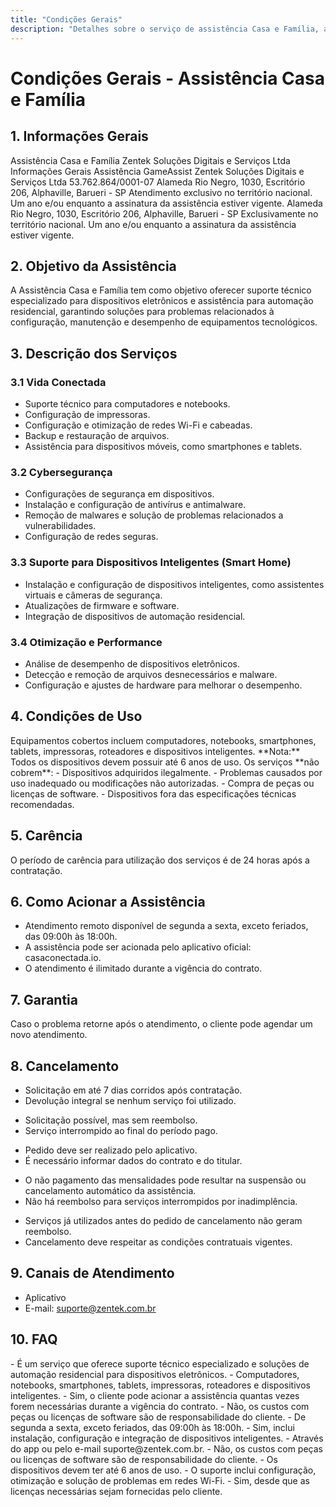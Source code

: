 ```yaml
---
title: "Condições Gerais"
description: "Detalhes sobre o serviço de assistência Casa e Família, abrangendo suporte técnico e automação residencial."
---
```


# Condições Gerais - Assistência Casa e Família

## 1. Informações Gerais

<AccordionGroup>
  <Accordion title="Nome do Serviço">
    Assistência Casa e Família
  </Accordion>
  <Accordion title="Responsável">
    Zentek Soluções Digitais e Serviços Ltda
  </Accordion>
  <Accordion title="CNPJ">
    Informações Gerais

<AccordionGroup>
  <Accordion title="Nome do Serviço">
    Assistência GameAssist
  </Accordion>

  <Accordion title="Responsável">
    Zentek Soluções Digitais e Serviços Ltda
  </Accordion>

  <Accordion title="CNPJ">
    53.762.864/0001-07
  </Accordion>

  <Accordion title="Endereço">
    Alameda Rio Negro, 1030, Escritório 206, Alphaville, Barueri - SP
  </Accordion>

  <Accordion title="Abrangência Geográfica">
    Atendimento exclusivo no território nacional.
  </Accordion>

  <Accordion title="Vigência">
    Um ano e/ou enquanto a assinatura da assistência estiver vigente.
  </Accordion>
</AccordionGroup>
  </Accordion>
  <Accordion title="Endereço">
    Alameda Rio Negro, 1030, Escritório 206, Alphaville, Barueri - SP
  </Accordion>
  <Accordion title="Abrangência Geográfica">
    Exclusivamente no território nacional.
  </Accordion>
  <Accordion title="Vigência">
    Um ano e/ou enquanto a assinatura da assistência estiver vigente.
  </Accordion>
</AccordionGroup>

## 2. Objetivo da Assistência

A Assistência Casa e Família tem como objetivo oferecer suporte técnico especializado para dispositivos eletrônicos e assistência para automação residencial, garantindo soluções para problemas relacionados à configuração, manutenção e desempenho de equipamentos tecnológicos.

## 3. Descrição dos Serviços

### 3.1 Vida Conectada

- Suporte técnico para computadores e notebooks.  
- Configuração de impressoras.  
- Configuração e otimização de redes Wi-Fi e cabeadas.  
- Backup e restauração de arquivos.  
- Assistência para dispositivos móveis, como smartphones e tablets.

### 3.2 Cybersegurança

- Configurações de segurança em dispositivos.  
- Instalação e configuração de antivírus e antimalware.  
- Remoção de malwares e solução de problemas relacionados a vulnerabilidades.  
- Configuração de redes seguras.

### 3.3 Suporte para Dispositivos Inteligentes (Smart Home)

- Instalação e configuração de dispositivos inteligentes, como assistentes virtuais e câmeras de segurança.  
- Atualizações de firmware e software.  
- Integração de dispositivos de automação residencial.

### 3.4 Otimização e Performance

- Análise de desempenho de dispositivos eletrônicos.  
- Detecção e remoção de arquivos desnecessários e malware.  
- Configuração e ajustes de hardware para melhorar o desempenho.

## 4. Condições de Uso

<AccordionGroup>
  <Accordion title="Elegibilidade">
    Equipamentos cobertos incluem computadores, notebooks, smartphones, tablets, impressoras, roteadores e dispositivos inteligentes.  
    **Nota:** Todos os dispositivos devem possuir até 6 anos de uso.
  </Accordion>
  <Accordion title="Restrições">
    Os serviços **não cobrem**:
    - Dispositivos adquiridos ilegalmente.  
    - Problemas causados por uso inadequado ou modificações não autorizadas.  
    - Compra de peças ou licenças de software.  
    - Dispositivos fora das especificações técnicas recomendadas.
  </Accordion>
</AccordionGroup>

## 5. Carência

O período de carência para utilização dos serviços é de 24 horas após a contratação.

## 6. Como Acionar a Assistência

- Atendimento remoto disponível de segunda a sexta, exceto feriados, das 09:00h às 18:00h.
- A assistência pode ser acionada pelo aplicativo oficial: casaconectada.io.
- O atendimento é ilimitado durante a vigência do contrato.

## 7. Garantia

Caso o problema retorne após o atendimento, o cliente pode agendar um novo atendimento.

## 8. Cancelamento

<AccordionGroup>
<Accordion title="8.1 Cancelamento por Arrependimento">
  <ul>
    <li>Solicitação em até 7 dias corridos após contratação.</li>
    <li>Devolução integral se nenhum serviço foi utilizado.</li>
  </ul>
</Accordion>
<Accordion title="8.2 Cancelamento após o Período de Arrependimento">
  <ul>
    <li>Solicitação possível, mas sem reembolso.</li>
    <li>Serviço interrompido ao final do período pago.</li>
  </ul>
</Accordion>
<Accordion title="8.3 Procedimento de Cancelamento">
  <ul>
    <li>Pedido deve ser realizado pelo aplicativo.</li>
    <li>É necessário informar dados do contrato e do titular.</li>
  </ul>
</Accordion>
<Accordion title="8.4 Cancelamento por Inadimplência">
  <ul>
    <li>O não pagamento das mensalidades pode resultar na suspensão ou cancelamento automático da assistência.</li>
    <li>Não há reembolso para serviços interrompidos por inadimplência.</li>
  </ul>
</Accordion>
<Accordion title="8.5 Regras Gerais">
  <ul>
    <li>Serviços já utilizados antes do pedido de cancelamento não geram reembolso.</li>
    <li>Cancelamento deve respeitar as condições contratuais vigentes.</li>
  </ul>
</Accordion>
</AccordionGroup>

## 9. Canais de Atendimento

- Aplicativo
- E-mail: suporte@zentek.com.br

## 10. FAQ

<AccordionGroup>
  <Accordion title="O que é a Assistência Casa e Família?">
    - É um serviço que oferece suporte técnico especializado e soluções de automação residencial para dispositivos eletrônicos.
  </Accordion>
  <Accordion title="Quais dispositivos são atendidos?">
    - Computadores, notebooks, smartphones, tablets, impressoras, roteadores e dispositivos inteligentes.
  </Accordion>
  <Accordion title="O atendimento é ilimitado?">
   - Sim, o cliente pode acionar a assistência quantas vezes forem necessárias durante a vigência do contrato.
  </Accordion>
  <Accordion title="O serviço cobre compra de peças ou softwares?">
   - Não, os custos com peças ou licenças de software são de responsabilidade do cliente.
  </Accordion>
  <Accordion title="Qual é o horário de funcionamento?">
   - De segunda a sexta, exceto feriados, das 09:00h às 18:00h.
  </Accordion>
  <Accordion title="O serviço inclui suporte para dispositivos smart home?">
   - Sim, inclui instalação, configuração e integração de dispositivos inteligentes.
  </Accordion>
  <Accordion title="Como entrar em contato com a assistência?">
   - Através do app ou pelo e-mail suporte@zentek.com.br.
  </Accordion>
  <Accordion title="O atendimento cobre compra de peças ou softwares?">
   - Não, os custos com peças ou licenças de software são de responsabilidade do cliente.
  </Accordion>
  <Accordion title="Qual é a idade máxima dos dispositivos para serem atendidos?">
   - Os dispositivos devem ter até 6 anos de uso.
</Accordion>
<Accordion title=" Como funciona o suporte para redes Wi-Fi?">
   - O suporte inclui configuração, otimização e solução de problemas em redes Wi-Fi.
</Accordion>
<Accordion title="O suporte inclui instalação de novos softwares?">
   - Sim, desde que as licenças necessárias sejam fornecidas pelo cliente.
</Accordion>
</AccordionGroup>
